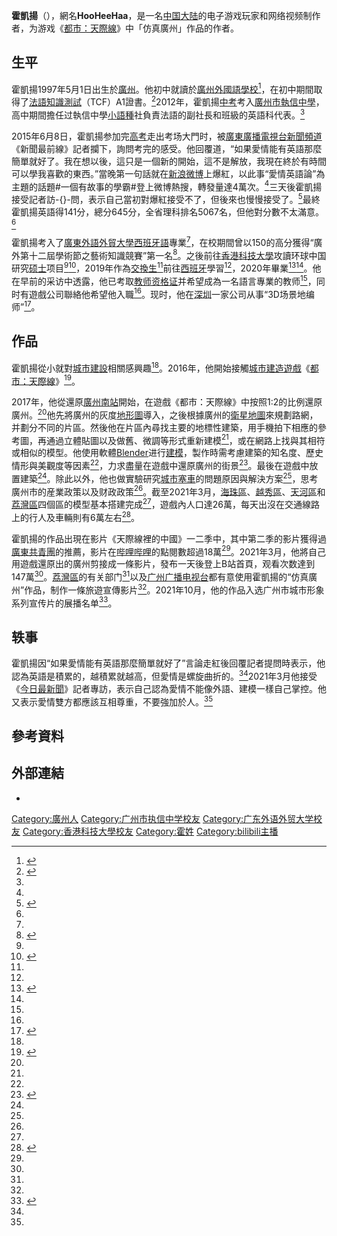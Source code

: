 {{NoteTA|G1=IT|1=zh-cn:城市：天际线; zh-tw:大都會：天際; zh-hk:都市：天際線}}
{{Infobox person
| name                = 霍凱揚
| other_names         = HooHeeHaa
| gender              = [[男性|男性]]
| birth_date          = {{birth date and age|1997|05|01}}
| birth_place         = {{PRC|廣東省}}[[廣州市|廣州市]]
| nationality         = {{PRC}}
| ethnicity           = [[漢族|漢族]]
| language            = [[普通話|普通話]]、[[粵語|粵語]]、[[英语|英语]]、[[法語|法語]]<ref name=gz/>、[[西語|西語]]
| education           = [[研究生|研究生]]畢業
| alma_mater          = [[廣州外國語學校|廣州外國語學校]]<ref name=gz/><br/>[[廣州市執信中學|廣州市執信中學]]<ref name=gz/><br/>[[廣東外語外貿大學|廣東外語外貿大學]]<ref name=gz/><br/>[[香港科技大學|香港科技大學]]<ref name=lv/>
| known_for           = “愛情英語論”<br/>《[[都市：天際線|都市：天際線]]》“仿真廣州”作品
| home_town           = 廣州
| module     =
{{Infobox bilibili personality|embed=yes
 | logo                 = 
 | logo_caption         = 
 | pseudonym            = 
 | channel_url          = 27744028
 | channel_display_name = HooHeeHaa
 | years_active         = 2019年至今
 | genre                = 游戏
 | subscribers          = 1.7万
 | subscriber_date      = 
 | views                = 281.9万
 | view_date            = 
 | network              = 
 | associated_acts      = 
 | catchphrase(s)       = 
 | silver_TV            = 
 | silver_year          = 
 | gold_TV              =
 | gold_year            = 
 | stats_update         = 2021年10月21日
}}
}}
'''霍凱揚'''（{{bd|1997年|5月1日||}}），網名'''HooHeeHaa'''，是一名[[中国大陆|中国大陆]]的电子游戏玩家和网络视频制作者，为游戏《[[都市：天際線|都市：天際線]]》中「仿真廣州」作品的作者。

==生平==
霍凱揚1997年5月1日出生於[[广州市|廣州]]。他初中就讀於[[廣州外國語學校|廣州外國語學校]]<ref name="gz">{{Cite news |url=http://edu.sina.com.cn/gaokao/2015-07-07/0829476875.shtml |title=爆红学霸：如果爱情能有英语那么简单就好了 |author=全杰 |date=2015-07-07 |work=广州日报 |via=新浪教育 |accessdate=2021-03-30 |dead-url=no |archive-date=2021-03-30 |archive-url=https://web.archive.org/web/20210330133225/http://edu.sina.com.cn/gaokao/2015-07-07/0829476875.shtml}}</ref>，在初中期間取得了[[法語知識測試|法語知識測試]]（TCF）A1證書。<ref name="gd21">{{Cite news |url=https://www.gdtv.cn/tv/17fd22962bf03ee2c25278da3a621c76 |title=广州仔打造“仿真广州”：耗时三年 他在游戏世界中还原广州 |author=岑皓 |date=2021-03-29 |work=《[[今日最新聞|今日最新聞]]》 |publisher=[[廣東廣播電視台|廣東廣播電視台]] |author2=葉劍 |accessdate=2021-03-30 |language=zh-cn |dead-url=no |archive-date=2021-03-30 |archive-url=https://web.archive.org/web/20210330132348/https://www.gdtv.cn/tv/17fd22962bf03ee2c25278da3a621c76}}</ref>2012年，霍凱揚[[中考|中考]]考入[[广州市执信中学|廣州市執信中學]]，高中期間擔任过執信中學[[小語種|小語種]]社負責法語的副社長和班級的英語科代表。<ref name=gz/>

2015年6月8日，霍凱揚参加完[[普通高等學校招生全國統一考試|高考]]走出考场大門时，被[[廣東廣播電視台新聞頻道|廣東廣播電視台新聞頻道]]《新聞最前線》記者攔下，詢問考完的感受。他回覆道，“如果愛情能有英語那麼簡單就好了。我在想以後，這只是一個新的開始，這不是解放，我現在終於有時間可以學我喜歡的東西。”當晚第一句話就在[[新浪微博|新浪微博]]上爆紅，以此事“愛情英語論”為主題的話題#一個有故事的學霸#登上微博熱搜，轉發量達4萬次。<ref name=gd15/>三天後霍凱揚接受記者訪-{}-問，表示自己當初對爆紅接受不了，但後來也慢慢接受了。<ref name="gd15">{{Cite news |url=https://v.qq.com/x/page/a0156h7lob7.html |title=“爱情英语论”网络爆红 前线带你再寻学霸 |date=2015-06-10 |work=《新闻最前线》 |publisher=廣東廣播電視台 |accessdate=2021-03-30 |dead-url=no |archive-date=2021-03-30 |archive-url=https://web.archive.org/web/20210330135717/https://v.qq.com/x/page/a0156h7lob7.html}}</ref>最終霍凱揚英語得141分，總分645分，全省理科排名5067名，但他對分數不太滿意。<ref name=gz/>

霍凱揚考入了[[广东外语外贸大学|廣東外語外貿大學]][[西班牙语|西班牙語]]專業<ref name=gz/>，在校期間曾以150的高分獲得“廣外第十二屆學術節之藝術知識競賽”第一名<ref>{{Cite web |title=第二届艺术知识竞赛参赛人数创新高 |url=https://art.gdufs.edu.cn/info/1065/3780.htm |accessdate=2021-03-30 |date=2017-04-14 |dead-url=no |website=广东外语外贸大学艺术学院 |archive-date=2021-03-30 |archive-url=https://web.archive.org/web/20210330134752/https://art.gdufs.edu.cn/info/1065/3780.htm}}</ref>。之後前往[[香港科技大學|香港科技大學]]攻讀环球中国研究[[硕士|硕士]]项目<ref name=gz21/><ref name="lv">{{Cite web |title=历时三年，他用游戏还原了广州，很多人看完想举报！ |url=https://mp.weixin.qq.com/s/TCmlTd_jjqJY0gkH98LEPQ |accessdate=2021-03-30 |author=大力 |date=2020-03-29 |dead-url=no |website=Livin广州 |archive-date=2021-03-30 |archive-url=https://web.archive.org/web/20210330152011/https://mp.weixin.qq.com/s/TCmlTd_jjqJY0gkH98LEPQ}}</ref>，2019年作為[[交換生|交換生]]<ref name=gz21/>前往[[西班牙|西班牙]]學習<ref name=lv/>，2020年畢業<ref>{{Cite web |title=第二十八屆學位頒授典禮 28th Congregation 2020 |url=https://booklet.congregation.ust.hk/Book_1/38/ |accessdate=2021-04-02 |date=2020-11-21 |pages=35 |dead-url=no |website=[[香港科技大學|香港科技大學]] |location=香港 |archive-date=2021-04-02 |archive-url=https://web.archive.org/web/20210402150254/https://booklet.congregation.ust.hk/Book_1/38/}}</ref><ref name=gd21/>。他在早前的采访中透露，他已考取[[教师资格证|教师资格证]]并希望成為一名語言專業的教师<ref name=gz21/>，同时有遊戲公司聯絡他希望他入職<ref name=gd21/>。现时，他在[[深圳市|深圳]]一家公司从事“3D场景地编师”<ref>{{Cite news |url=https://huacheng.gz-cmc.com/pages/2021/10/21/cbf2121db2f94cfe9cd7c0c02e829bf7.html |title=《某人》他通过游戏宣传广州，让人感受花城的变化和魅力 |author=曹景荣 |work=广州日报 |date=2021-10-21}}</ref>。

==作品==
霍凱揚從小就對[[城市设计|城市建設]]相關感興趣<ref name=gd21/>。2016年，他開始接觸[[城市建造遊戲|城市建造遊戲]]《[[城市：天际线|都市：天際線]]》<ref name="nf">{{Cite news |url=http://news.southcn.com/nfplus/nftz/content/2021-04/02/content_192285542.htm |title=“用游戏还原广州”的B站Up主霍凯扬：打造平行世界里的另一个广州 |author=徐勉 |date=2021-04-02 |work=[[南方日報|南方日報]] |author2=郭曉茜 |accessdate=2021-04-02 |dead-url=no |archive-date=2021-04-02 |archive-url=https://web.archive.org/web/20210402141820/http://news.southcn.com/nfplus/nftz/content/2021-04/02/content_192285542.htm}}</ref>。

2017年，他從還原[[广州南站|廣州南站]]開始，在遊戲《都市：天際線》中按照1:2的比例還原廣州。<ref name=gd21/>他先將廣州的灰度[[地形图|地形圖]]導入，之後根據廣州的[[卫星地图|衛星地圖]]來規劃路網，并劃分不同的片區。然後他在片區內尋找主要的地標性建築，用手機拍下相應的參考圖，再通過立體貼圖以及做舊、微調等形式重新建模<ref name=gz21/>，或在網路上找與其相符或相似的模型。他使用軟體[[Blender|Blender]]进行[[三维模型|建模]]，製作時需考慮建築的知名度、歷史情形與美觀度等因素<ref name=nf/>，力求盡量在遊戲中還原廣州的街景<ref name="lw">{{Cite news |url=https://news.dayoo.com/guangzhou/202103/22/139995_53842280.htm |title=全网火！广州仔打造游戏中的“仿真广州”，荔湾地标你发现几个？ |author=林海咏 |date=2021-03-22 |work=广州荔湾融媒 |via=大洋网 |accessdate=2021-03-30 |dead-url=no |archive-date=2021-03-30 |archive-url=https://web.archive.org/web/20210330132655/https://news.dayoo.com/guangzhou/202103/22/139995_53842280.htm}}</ref>。最後在遊戲中放置建築<ref name=lv/>。除此以外，他也做實驗研究[[城市|城市]][[塞車|塞車]]的問題原因與解決方案<ref name=gd21/>，思考廣州市的産業政策以及财政政策<ref name=nf/>。截至2021年3月，[[海珠區|海珠區]]、[[越秀區|越秀區]]、[[天河區|天河區]]和[[荔灣區|荔灣區]]四個區的模型基本搭建完成<ref name=gd21/>，遊戲內人口達26萬，每天出沒在交通線路上的行人及車輛則有6萬左右<ref name="gz21">{{Cite news |url=https://news.dayoo.com/guangzhou/202104/02/139995_53858508.htm |title=23岁广州仔用游戏还原广州 |author=程依伦 |date=2021-04-02 |work=广州日报 |accessdate=2021-04-02 |dead-url=no |archive-date=2021-04-02 |archive-url=https://web.archive.org/web/20210402143543/https://news.dayoo.com/guangzhou/202104/02/139995_53858508.htm}}</ref>。

霍凱揚的作品出現在影片《天際線裡的中國》一二季中，其中第二季的影片獲得過[[中国共产主义青年团广东省委员会|廣東共青團]]的推薦，影片在[[哔哩哔哩|哔哩哔哩]]的點閱數超過18萬<ref name=lw/>。2021年3月，他將自己用遊戲還原出的廣州剪接成一條影片，發布一天後登上B站首頁，观看次数達到147萬<ref name=lv/>。[[荔湾区|荔灣區]]的有关部门<ref name=gz21/>以及[[广州广播电视台|广州广播电视台]]都有意使用霍凱揚的“仿真廣州”作品，制作一條旅遊宣傳影片<ref name=nf/>。2021年10月，他的作品入选广州市城市形象系列宣传片的展播名单<ref>{{Cite news |url=https://news.dayoo.com/gzrbrmt/202110/13/158562_54079491.htm |title=从“千人千面”看广州城的“绣花功夫” |author=方晴 |work=广州日报 |date=2021-10-13}}</ref>。

==轶事==
霍凱揚因“如果愛情能有英語那麼簡單就好了”言論走紅後回覆記者提問時表示，他認為英語是積累的，越積累就越高，但愛情是螺旋曲折的。<ref name=gd15/>2021年3月他接受《[[今日最新聞|今日最新聞]]》記者專訪，表示自己認為愛情不能像外語、建模一樣自己掌控。他又表示愛情雙方都應該互相尊重，不要強加於人。<ref name=gd21/>

==參考資料==
{{Reflist|25em}}

==外部連結==
*{{Bilibili|user=27744028|HooHeeHaa}}

[[Category:廣州人|Category:廣州人]]
[[Category:广州市执信中学校友|Category:广州市执信中学校友]]
[[Category:广东外语外贸大学校友|Category:广东外语外贸大学校友]]
[[Category:香港科技大學校友|Category:香港科技大學校友]]
[[Category:霍姓|Category:霍姓]]
[[Category:bilibili主播|Category:bilibili主播]]
